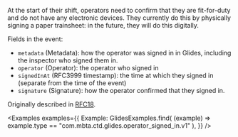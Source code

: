 ---
---


At the start of their shift, operators need to confirm that they are
fit-for-duty and do not have any electronic devices. They currently do this by
physically signing a paper trainsheet: in the future, they will do this
digitally.

Fields in the event:

- `metadata` (Metadata): how the operator was signed in in Glides, including the inspector who signed them in.
- `operator` (Operator): the operator who signed in
- `signedInAt` (RFC3999 timestamp): the time at which they signed in (separate from the time of the event)
- `signature` (Signature): how the operator confirmed that they signed in.

Originally described in [RFC18](https://github.com/mbta/technology-docs/blob/main/rfcs/accepted/0018-glides-trainsheet-events.md).

<Examples
  examples={{
    Example: GlidesExamples.find(
      (example) => example.type == "com.mbta.ctd.glides.operator_signed_in.v1"
    ),
  }}
/>
<EventSchemaPath event="com.mbta.ctd.glides.operator_signed_in.v1" />
